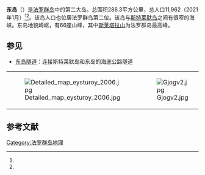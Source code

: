 {{expand|time=2009-08-08T20:31:12+00:00}}
{{Infobox islands
| name             = 东岛
| native name      = {{native name|fo|Eysturoy}}
| image name       = 
| image size       = 
| image caption    = 
| image map        = Position of Eysturoy on Faroe map.png
| map size         = 200px
| map caption      = 东岛在法罗群岛中的位置（红色部分）
| coordinates      = 
| etymology        = 
| location         = [[大西洋|北大西洋]]
| archipelago      = [[法罗群岛|法罗群岛]]
| waterbody        = 
| area km2         = 286.3
| area footnotes   = <ref name="WorldAtlas"/>
| rank             = 
| length km        = 
| length footnotes = 
| width km         = 
| width footnotes  =
| coastline km     = 
| coastline footnotes = 
| elevation m      = 880
| elevation footnotes = 
| highest mount    = [[斯莱塔拉山|斯莱塔拉山]]
| country          = {{DEN}}
| country admin divisions title    = [[丹麥行政區劃|自治领]]
| country admin divisions          = {{flag|Faroe Islands}}
| country largest city type        = 
| country largest city             = 
| country largest city population  = 
| population       = 11962
| population as of = 2021年1月
| population footnotes = <ref name="popu"/>
| languages        = 
| ethnic groups    = 
| timezone1        = 
| utc_offset1      = 
| timezone1_DST    = 
| utc_offset1_DST  = 
| additional info  = 
}}
'''东岛'''（{{lang-fo|Eysturoy}}）是[[法罗群岛|法罗群岛]]中的第二大岛。总面积286.3平方公里，总人口11,962（2021年1月）<ref name="WorldAtlas"/><ref name="popu"/>。该岛人口也位居法罗群岛第二位。该岛与[[斯特莱默岛|斯特莱默岛]]之间有很窄的海峡。东岛地貌崎岖，有66座山峰，其中[[斯莱塔拉山|斯莱塔拉山]]为法罗群岛最高峰。

== 参见 ==
* [[东岛隧道|东岛隧道]]：连接斯特莱默岛和东岛的海底公路隧道

{|
|- valign="top"
|[[File:Detailed_map_eysturoy_2006.jpg|thumb]]
|[[Image:Gjogv2.jpg|thumb]]
|}

== 参考文献 ==
{{Reflist|30em|refs=
<ref name="WorldAtlas">{{cite web | url = https://www.worldatlas.com/articles/the-largest-islands-of-the-faroe-islands.html | title = The Largest Islands Of The Faroe Islands | language = en | publisher = WorldAtlas | accessdate = 2021-09-12}}</ref>

<ref name="popu">{{cite web | url = https://statbank.hagstova.fo/pxweb/en/H2/H2__IB__IB01/fo_abgd_md.px/?rxid=8612b90f-3759-4c23-a803-57f6f7e767a3 | title = Population by sex, age, village/city and month (1985-2021) | language = en | publisher = Statbank | accessdate = 2021-09-06}}</ref>
}}

{{法罗群岛岛屿列表}}

[[Category:法罗群岛地理|Category:法罗群岛地理]]